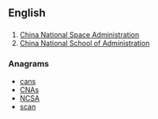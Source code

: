 ==English==

==={{initialism-old|en}}===
{{en-initialism}}

# [[w:China National Space Administration|China National Space Administration]]
# [[w:China National School of Administration|China National School of Administration]]

===Anagrams===
* [[cans#English|cans]]
* [[CNAs#English|CNAs]]
* [[NCSA#English|NCSA]]
* [[scan#English|scan]]
